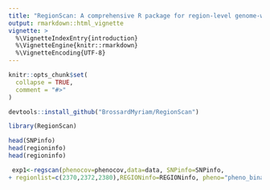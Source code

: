 ---
title: "RegionScan: A comprehensive R package for region-level genome-wide testing and visualization with integration of alternative region-level multiple-variant and single-variant tests"
output: rmarkdown::html_vignette
vignette: >
  %\VignetteIndexEntry{introduction}
  %\VignetteEngine{knitr::rmarkdown}
  %\VignetteEncoding{UTF-8}
---

```{r, include = FALSE}
knitr::opts_chunk$set(
  collapse = TRUE,
  comment = "#>"
)
```

```{r setup}
devtools::install_github("BrossardMyriam/RegionScan")
```


```{r setup}
library(RegionScan)
```

```{r how to use}
head(SNPinfo)
head(regioninfo)
head(regioninfo)
```

```{r region-level analysis }
 exp1<-regscan(phenocov=phenocov,data=data, SNPinfo=SNPinfo,
+ regionlist=c(2370,2372,2380),REGIONinfo=REGIONinfo, pheno="pheno_binary", pheno_type = "D", geno_type = "D")
```
